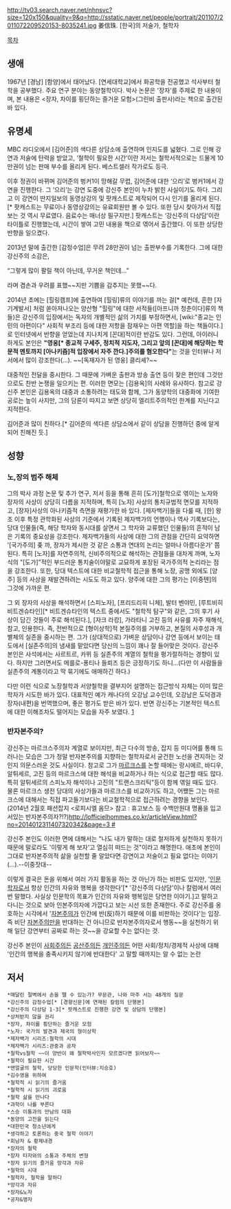 http://tv03.search.naver.net/nhnsvc?size=120x150&quality=9&q=http://sstatic.naver.net/people/portrait/201107/2011072209520153-8035241.jpg
姜信珠. [한국]의 저술가, 철학자

[[목차]]
== 생애 ==
1967년 [경남] [함양]에서 태어났다. [연세대학교]에서 화공학을 전공했고 석사부터 철학을 공부했다. 주요 연구 분야는 동양철학이다. 박사 논문은 '장자'를 주제로 한 내용이며, 본 내용은 <장자, 차이를 횡단하는 즐거운 모험>(그린비 출판사)라는 책으로 출간된 바 있다. 
== 유명세 ==
MBC 라디오에서 [김어준]의 색다른 상담소에 출연하며 인지도를 넓혔다. 그로 인해 강연과 저술에 탄력을 받았고, ‘철학이 필요한 시간’이란 저서는 철학서적으로는 드물게 10만권이 넘는 판매 부수를 올리게 된다. 베스트셀러 작가로도 등극. 

이후 정권이 바뀌며 김어준의 벙커1이 망해갈 무렵, 김어준에 대한 ‘으리’로 벙커1에서 강연을 진행한다. 그 ‘으리’는 강연 도중에 강신주 본인이 누차 밝힌 사실이기도 하다. 그리고 이 강연이 딴지일보의 동영상강의 및 팟캐스트로 제작되어 다시 인기를 올리게 된다. [* 팟캐스트는 무료이나 동영상강의는 유료회원만 볼 수 있다. 또한 당시 찾아가서 직접 보는 것 역시 무료였다. 음료수는 매너상 필구지만.] 팟캐스트는 ‘강신주의 다상담’이란 타이틀로 진행했는데, 시간이 쌓여 고민 내용을 책으로 엮어서 출간했다. 이 또한 상당한 반향을 일으켰다. 

2013년 말에 출간한 [감정수업]은 무려 28만권이 넘는 출판부수를 기록한다. 그에 대한 강신주의 소감은, 

“그렇게 많이 팔릴 책이 아닌데, 무거운 책인데...” 

라며 겸손과 우려를 표했~~지만 기쁨을 감추지는 못했~~다.  

2014년 초에는 [힐링캠프]에 출연하여 [힐링]류의 이야기를 까는 걸[* 예컨데, 흔한 [자기계발서] 처럼 쏟아져나오는 양산형 "힐링"에 대한 서적들([아프니까 청춘이다]류의 책들)은 강신주의 입장에서는 독자의 개별적인 삶의 가치를 부정하면서, [wiki:"종교는 인민의 아편이다" 사회적 부조리 등에 대한 저항을 잠재우는 아편 역할]을 하는 책들이다.]로 인터넷에서 반향을 얻었는데 지나치게 [꼰대]적이란 반감도 있다. 그런데, 아이러니하게도 본인은 '''"영웅[* 종교적 구세주, 정치적 지도자, 그리고 앞의 [꼰대]에 해당하는 학문적 멘토까지 [아나키즘]적 입장에서 자주 깐다.]주의를 혐오한다"'''는 것을 인터뷰나 저서에서 많이 강조한다(...). ~~[독재자가 된 영웅] 클리셰?~~ 

대중적인 전달을 중시한다. 그 때문에 가벼운 출판과 방송 출연 등이 잦은 편인데 그것만으로도 찬반 논쟁을 일으키는 편. 이러한 면모는 [김용옥]의 사례와 유사하다. 참고로 강신주 본인은 김용옥의 대중과 소통하려는 태도와 함께, 그가 동양학의 대중화에 기여한 공로는 높이 사지만, 그의 담론이 따지고 보면 상당히 엘리트주의적인 한계를 지닌다고 지적한다.

김어준과 많이 친하다.[* 김어준의 색다른 상담소에서 같이 상담을 진행하던 중에 알게되어 친해진 듯.]
== 성향 ==

=== 노,장의 범주 해체 ===
그의 박사 과정 논문 및 추가 연구, 저서 등을 통해 흔히 [도가]철학으로 엮이는 노자와 장자의 사상이 상당히 다름을 지적하며, 특히 [노자] 사상의 통치규범적 면모를 지적하고, [장자]사상의 아나키즘적 측면을 재평가한 바 있다. [제자백가]들을 다룰 때, [한] 왕조 이후 특정 관학화된 사상의 기준에서 기록된 제자백가의 언행이나 역사 기록보다는, 당대 인물들(즉, 해당 학자와 동시대를 살면서 그 학자와 교류했던 인물들)의 흔적이 남은 기록의 중요성을 강조한다. 제자백가들의 사상에 대한 그의 관점을 간단히 요약하면 '[국가주의] 좆 까, 장자가 제시한 것 같은 소통과 연대의 논리는 얼마나 아름다운가' 쯤 된다. 특히 [노자]를 자연주의적, 신비주의적으로 해석하는 관점들을 대차게 까며, 노자식의 "[도가]"적인 부드러운 통치술이야말로 교묘하게 포장된 국가주의적 논리라는 점을 강조한다. 또한, 당대 텍스트에 대한 비교철학적 접근을 통해 노장, 공맹 외에도 [양주] 등의 사상을 재발견하려는 시도도 하고 있다. 양주에 대한 그의 평가는 [이중톈]의 그것에 가까운 편.

그 외 장자의 사상을 해석하면서 [스피노자], [프리드리히 니체], 발터 벤야민, [루트비히 비트겐슈타인][* 비트겐슈타인의 텍스트 중에서도 "철학적 탐구"와 같은, 그의 후기 사상이 담긴 것들이 주로 해석된다.], [자크 라캉], 가라타니 고진 등의 사유를 자주 재해석, 참고, 인용한다. 즉, 전반적으로 [형이상학]적 본질주의를 거부하고, 본질의 사후성과 개별체의 실존을 중시하는 편. 그가 (상대적으로) 가벼운 상담이나 강연 등에서 보이는 태도에서 [실존주의]의 냄새를 맡았다면 당신의 느낌이 꽤나 잘 들어맞은 것이다. 강신주 본인은 사석에서는 사르트르, 카뮈 등 실존주의 계열의 철학을 평가절하하는 경향이 있다. 하지만 그러면서도 메를로-퐁티나 들뢰즈 등은 긍정하기도 하니...(다만 이 사람들을 실존주의 계통이라고 딱 묶기에도 애매하긴 하다.)

다만 이런 식으로 노장철학과 서양철학을 결부지어 설명하는 접근방식 자체는 이미 많은 학자가 시도한 바가 있다. 대표적인 예가 캐나다의 오강남 교수인데, 오강남은 도덕경과 장자(내편)을 번역했으며, 좋은 평가도 받은 바가 있다. 반면 강신주는 기본적인 텍스트에 대한 이해조차도 떨어지는 모습을 자주 보였다. [http://blog.naver.com/jaseng54/90089114559|참고]
=== 반자본주의? ===

강신주는 마르크스주의자 계열로 보이지만, 최근 다수의 방송, 잡지 등 미디어를 통해 드러나는 모습은 그가 정말 반자본주의를 지향하는 철학자로서 굳건한 노선을 견지하는 것인지 의문스러운 것도 사실이다. 참고로 그가 [[마르크스]]를 논할 때에는 랑시에르, 바디우, 알튀세르, 고진 등의 마르크스에 대한 해석을 비교하거나 하는 식으로 접근할 때도 많다. 특히 알튀세르의 스피노자 해석이나 고진의 "트랜스크리틱"등이 함께 엮일 때도 있다. 물론 마르크스 생전 당대의 사상가들과 마르크스를 비교하기도 하고, 어쨌든 그는 마르크스에 대해서는 직접 파고들기보다는 비교철학적으로 접근하려는 경향을 보인다.
(2014년 2월호 패션잡지 <로피시엘 옴므> 참고 : 휴고보스 등 수백만원대 명품을 입고 서있는 반자본주의자?!?)[[http://lofficielhommes.co.kr/articleView.html?no=2014012311407320342&page=3 #]]

강신주 본인도 이러한 면에 대해서는 "나도 내가 말하는 대로 철저하게 실천하지 못하기 때문에 말로라도 '이렇게 해 보자'고 열심히 떠드는 것"이라고 해명한다. 애초에 본인이 그대로 반자본주의적 삶을 실천할 줄 알았다면 강연이고 저술이고 필요 없다는 이야기(...).--이중잣대-- 

이렇게 결국은 돈을 위해서 여러 가지 활동을 하는 것 아닌가 하는 비판도 있지만, '[[인문학]]자로서 항상 인간의 자유와 행복을 생각한다'[* '강신주의 다상담'이나 칼럼에서 여러 번 말했다. 사실상 인문학의 목표가 인간의 자유와 행복임은 당연한 이야기.]고 말하고 다니는 것으로 보아 인본주의자에 가깝다고 보는 시선 또한 존재한다. 주로 강신주를 옹호하는 시각에서 '[[자본주의]]가 인간에 반(反)하기 때문에 이를 비판하는 것이다'는 입장. 즉 비단 [[자본주의]]만을 반대하는 건 아니므로 반자본주의자로서  행동~~을 실천하기 위해 일단 강연부터 공짜로 하는 것~~을 강요할 수는 없다는 것.

강신주 본인이 [[사회주의]]든 [[공산주의]]든 [[개인주의]]든 어떤 사회/정치/경제적 사상에 대해 '인간의 행복을 충족시키지 않기에 반대한다' 고 말할 때까지는 알 수 없는 논란
== 저서 ==
 *매달린 절벽에서 손을 뗄 수 있는가? 무문관, 나와 마주 서는 48개의 질문
 *강신주의 감정수업[* [경향신문]에 연재된 칼럼의 단행본]
 *강신주의 다상담 1-3[* 팟캐스트로 진행한 강연 및 상담의 단행본]
 *상처받지 않을 권리
 *장자, 차이를 횡단하는 즐거운 모험
 *노자: 국가의 발견과 제국의 형이상학
 *제자백가 시리즈:철학의 시대
 *제자백가 시리즈:관중과 공자
 *철학vs철학 ~~이 양반이 왜 철학박사인지 모르겠다면 읽어보자~~ 
 *철학이 필요한 시간
 *맨얼굴의 철학, 당당한 인문학(인터뷰:지승호)
 *김수영을 위하여
 *철학적 시 읽기의 즐거움
 *철학적 시 읽기의 괴로움
 *철학 삶을 만나다
 *과학이 나를 부른다
 *스승 이통과의 만남의 대화
 *동양의 고전을 읽는다
 *대한민국 청소년에게
 *생각하고 토론하는 중국 철학 이야기
 *회남자 & 황제내경
 *장자의 철학
 *장자 타자와의 소통과 주체의 변형
 *장자 읽기의 즐거움 망각과 자유
 *철학의 시대
 *철학자, 철학을 말하다
 *망각과 자유
 *장자&노자
 *공자&맹자
